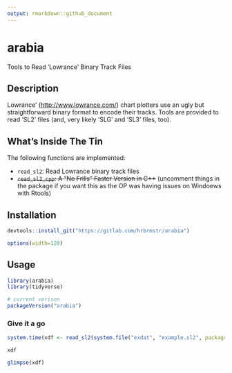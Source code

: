 ```yaml
---
output: rmarkdown::github_document
---
```


# arabia

Tools to Read 'Lowrance' Binary Track Files

## Description

Lowrance' (<http://www.lowrance.com/>) chart plotters use an ugly but straightforward binary format to encode their tracks. Tools are provided to read 'SL2' files (and, very likely 'SLG' and 'SL3' files, too).

## What's Inside The Tin

The following functions are implemented:

- `read_sl2`:	Read Lowrance binary track files
- <strike>`read_sl2_cpp`:	A "No Frills" Faster Version in C++</strike> (uncomment things in the package if you want this as the OP was having issues on Windoews with Rtools)

## Installation

```r
devtools::install_git("https://gitlab.com/hrbrmstr/arabia")
```

```r
options(width=120)
```

## Usage

```r
library(arabia)
library(tidyverse)

# current verison
packageVersion("arabia")

```

### Give it a go

```r
system.time(xdf <- read_sl2(system.file("exdat", "example.sl2", package="arabia")))

xdf

glimpse(xdf)
```
